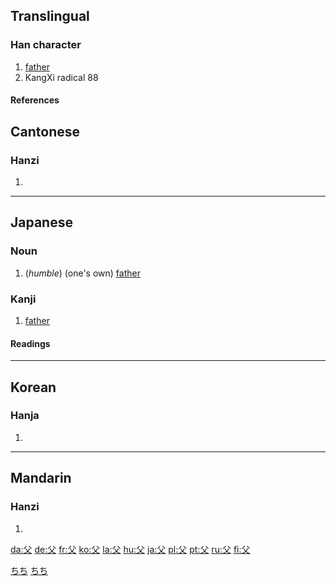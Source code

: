==Translingual==
===Han character===
{{Han char|rn=88|rad=父|as=00|sn=4|four=8040<sub>0</sub>|canj=金大 (CK)}}
# [[father]]
# KangXi radical 88
====References====
{{Han ref|kx=0690.010|dkj=19721|dj=1103.010|hdz=32039.010|uh=7236|ud=29238|bh=A4F7|bd=42231}}
==Cantonese==
===Hanzi===
{{yue-hanzi|jyut=|y=fu6}}
# {{defn|Cantonese}}

----
==Japanese==
===Noun===
[[Category:1000_Japanese_basic_words|ちち]]
{{ja-noun|k|hira=ちち|rom=chichi}}
# (''humble'') (one's own) [[father]]
[[Category:ja:Family|ちち]]
===Kanji===
{{ja-kanji|grade=2|rs=父00}}
# [[father]] 
====Readings====
{{ja-readings|on=[[ふ]] (fu), [[ほ]] (ho)|kun=[[ちち]] (chichi)}}
----
==Korean==
===Hanja===
{{ko-hanja|hangeul=[[부]], [[보]]|eumhun=아비|rv=bu, bo|mr=pu, po|y=pu, po}}
# {{defn|Korean}}
----
==Mandarin==
===Hanzi===
{{cmn-hanzi|pin=[[fù]] (fu4)|wg=fu<sup>4</sup>}}
# {{defn|Mandarin}}

[[da:父]]
[[de:父]]
[[fr:父]]
[[ko:父]]
[[la:父]]
[[hu:父]]
[[ja:父]]
[[pl:父]]
[[pt:父]]
[[ru:父]]
[[fi:父]]